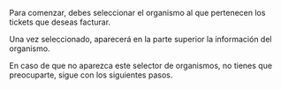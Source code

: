 

Para comenzar, debes seleccionar el organismo al que pertenecen los tickets que deseas facturar.

<ImageDiv
        src="/img/arquos_facturame/items/select-organismo.png"
        alt="Seleccionar Organismo"
      />

Una vez seleccionado, aparecerá en la parte superior la información del organismo.

<ImageDiv
        src="/img/arquos_facturame/items/selected-organismo.png"
        alt="Organismo Seleccionado"
      />

En caso de que no aparezca este selector de organismos, no tienes que preocuparte, sigue con los siguientes pasos.